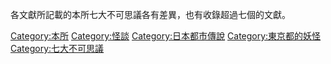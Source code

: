 各文獻所記載的本所七大不可思議各有差異，也有收錄超過七個的文獻。
{{Commonscat|Seven Wonders of Honjo}}

[[Category:本所|Category:本所]]
[[Category:怪談|Category:怪談]]
[[Category:日本都市傳說|Category:日本都市傳說]]
[[Category:東京都的妖怪|Category:東京都的妖怪]]
[[Category:七大不可思議|Category:七大不可思議]]